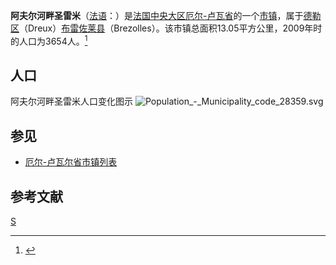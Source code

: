 {{Infobox Settlement
| name = 阿夫尔河畔圣雷米<br/>Saint-Rémy-sur-Avre
| image_skyline = 
| imagesize = 
| image_caption = 
| image_flag = 
| image_shield = 
| pushpin_map = France
| pushpin_label_position = bottom
| subdivision_type = 国家
| subdivision_name = {{FRA}}
| subdivision_type1 = [[法国行政区划|大区]]
| subdivision_name1 = [[中央大区_(法国)|中央大区]]
| subdivision_type2 = [[法国行政区划|省]]
| subdivision_name2 =  [[厄尔-卢瓦省|厄尔-卢瓦省]]
| elevation_m = 100
| elevation_ft = 
| area_total_km2 = 13.05
| population_as_of = 2009年
| population_total = 3654
| population_density_km2 = auto
| timezone = 
| utc_offset = 
| timezone_DST = 
| utc_offset_DST = 
| latd = 48
| latm = 45
| lats = 43
| latNS = N
| longd = 01
| longm = 14
| longs = 35
| longEW = E
| website =  
}}
'''阿夫尔河畔圣雷米'''（[[法语|法语]]：'''{{lang|fr|Saint-Rémy-sur-Avre}}'''）是[[法国|法国]][[中央大区_(法国)|中央大区]][[厄尔-卢瓦省|厄尔-卢瓦省]]的一个[[市镇_(法国)|市镇]]，属于[[德勒区|德勒区]]（Dreux）[[布雷佐莱县|布雷佐莱县]]（Brezolles）。该市镇总面积13.05平方公里，2009年时的人口为3654人。<ref>{{Cite web |url=http://www.insee.fr/fr/ppp/bases-de-donnees/recensement/populations-legales/france-departements.asp?annee=2009 |title=法国INSEE人口数据-2009年 |accessdate=2012-10-16 |archive-date=2012-01-08 |archive-url=https://web.archive.org/web/20120108000120/http://www.insee.fr/fr/ppp/bases-de-donnees/recensement/populations-legales/france-departements.asp?annee=2009 |dead-url=no }}</ref>

== 人口 ==
阿夫尔河畔圣雷米人口变化图示
[[File:Population_-_Municipality_code_28359.svg|left]]{{clear}} 

== 参见 ==
* [[厄尔-卢瓦尔省市镇列表|厄尔-卢瓦尔省市镇列表]]

== 参考文献 ==
{{reflist}}

{{厄爾-羅亞爾省市鎮}}

{{EureLoir-geo-stub}}
[[Category:厄尔-卢瓦省市镇|S]]


{{France-geo-stub}}